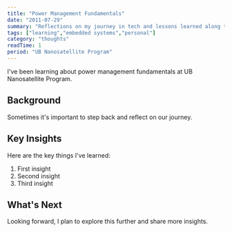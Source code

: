 ```yaml
---
title: "Power Management Fundamentals"
date: "2011-07-29"
summary: "Reflections on my journey in tech and lessons learned along the way."
tags: ["learning","embedded systems","personal"]
category: "thoughts"
readTime: 1
period: "UB Nanosatellite Program"
---
```


I've been learning about power management fundamentals at UB Nanosatellite Program.

## Background

Sometimes it's important to step back and reflect on our journey.

## Key Insights

Here are the key things I've learned:

1. First insight
2. Second insight
3. Third insight

## What's Next

Looking forward, I plan to explore this further and share more insights.

